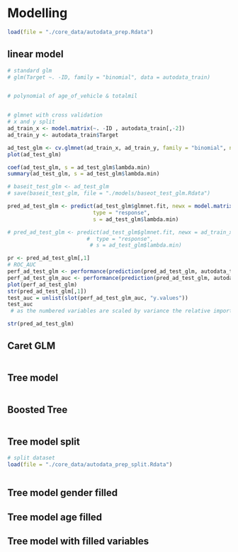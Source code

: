 # Modelling
```r
load(file = "./core_data/autodata_prep.Rdata")
```

## linear model
```r
# standard glm
# glm(Target ~. -ID, family = "binomial", data = autodata_train)


# polynomial of age_of_vehicle & totalmil


# glmnet with cross validation
# x and y split
ad_train_x <- model.matrix(~. -ID , autodata_train[,-2])
ad_train_y <- autodata_train$Target

ad_test_glm <- cv.glmnet(ad_train_x, ad_train_y, family = "binomial", nfolds = 10)
plot(ad_test_glm)

coef(ad_test_glm, s = ad_test_glm$lambda.min)
summary(ad_test_glm, s = ad_test_glm$lambda.min)

# baseit_test_glm <- ad_test_glm
# save(baseit_test_glm, file = "./models/baseot_test_glm.Rdata")

pred_ad_test_glm <- predict(ad_test_glm$glmnet.fit, newx = model.matrix(~. -ID, autodata_test[, -2]),
                           type = "response",
                           s = ad_test_glm$lambda.min)

# pred_ad_test_glm <- predict(ad_test_glm$glmnet.fit, newx = ad_train_x,
                         #  type = "response",
                          # s = ad_test_glm$lambda.min)

pr <- pred_ad_test_glm[,1]
# ROC_AUC
perf_ad_test_glm <- performance(prediction(pred_ad_test_glm, autodata_test$Target), "tpr", "fpr")
perf_ad_test_glm_auc <- performance(prediction(pred_ad_test_glm, autodata_test$Target), "auc")
plot(perf_ad_test_glm)
str(pred_ad_test_glm[,1])
test_auc = unlist(slot(perf_ad_test_glm_auc, "y.values"))
test_auc
 # as the numbered variables are scaled by variance the relative importance can be taken from coeficients

str(pred_ad_test_glm)
```
## Caret GLM
```r

```


## Tree model
```r

```

## Boosted Tree
```r

```


## Tree model split 
```r
# split dataset
load(file = "./core_data/autodata_prep_split.Rdata")
```


```r
```


## Tree model gender filled

## Tree model age filled

## Tree model with filled variables